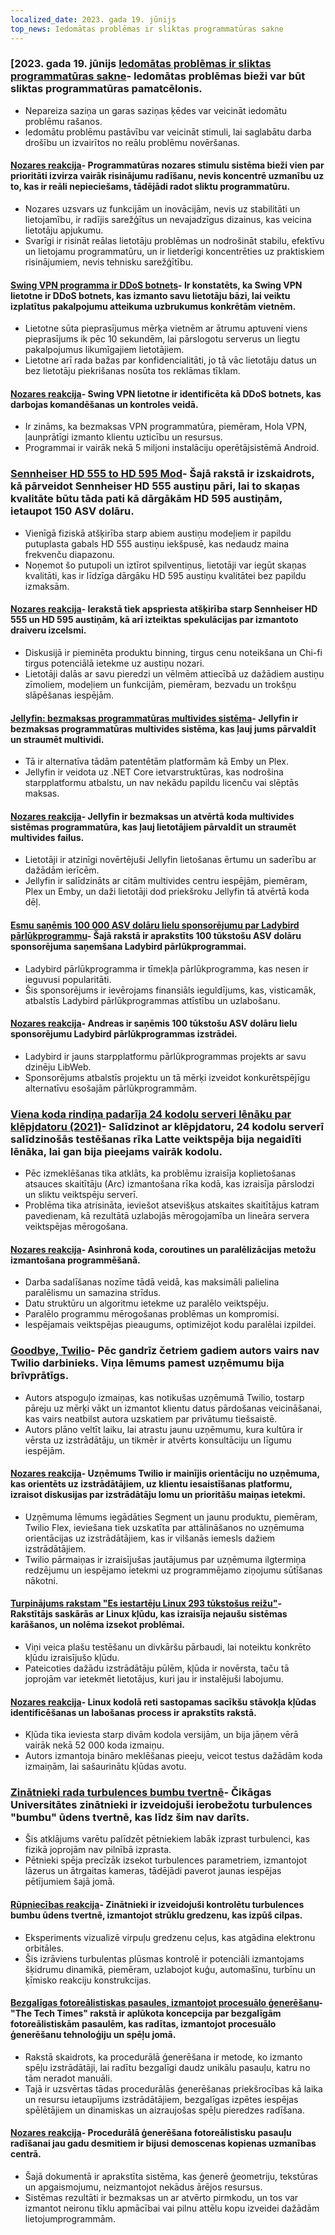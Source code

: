 ```yaml
---
localized_date: 2023. gada 19. jūnijs
top_news: Iedomātas problēmas ir sliktas programmatūras sakne
---
```




<CallToAction />

<Steps>

### [2023. gada 19. jūnijs [Iedomātas problēmas ir sliktas programmatūras sakne](https://cerebralab.com/Imaginary_Problems_Are_the_Root_of_Bad_Software)- Iedomātas problēmas bieži var būt sliktas programmatūras pamatcēlonis.

- Nepareiza saziņa un garas saziņas ķēdes var veicināt iedomātu problēmu rašanos.
- Iedomātu problēmu pastāvību var veicināt stimuli, lai saglabātu darba drošību un izvairītos no reālu problēmu novēršanas.

#### [Nozares reakcija](http://news.ycombinator.com/item?id=36380711)- Programmatūras nozares stimulu sistēma bieži vien par prioritāti izvirza vairāk risinājumu radīšanu, nevis koncentrē uzmanību uz to, kas ir reāli nepieciešams, tādējādi radot sliktu programmatūru.

- Nozares uzsvars uz funkcijām un inovācijām, nevis uz stabilitāti un lietojamību, ir radījis sarežģītus un nevajadzīgus dizainus, kas veicina lietotāju apjukumu.
- Svarīgi ir risināt reālas lietotāju problēmas un nodrošināt stabilu, efektīvu un lietojamu programmatūru, un ir lietderīgi koncentrēties uz praktiskiem risinājumiem, nevis tehnisku sarežģītību.

#### [Swing VPN programma ir DDoS botnets](https://lecromee.github.io/posts/swing_vpn_ddosing_sites/)- Ir konstatēts, ka Swing VPN lietotne ir DDoS botnets, kas izmanto savu lietotāju bāzi, lai veiktu izplatītus pakalpojumu atteikuma uzbrukumus konkrētām vietnēm.

- Lietotne sūta pieprasījumus mērķa vietnēm ar ātrumu aptuveni viens pieprasījums ik pēc 10 sekundēm, lai pārslogotu serverus un liegtu pakalpojumus likumīgajiem lietotājiem.
- Lietotne arī rada bažas par konfidencialitāti, jo tā vāc lietotāju datus un bez lietotāju piekrišanas nosūta tos reklāmas tīklam.

#### [Nozares reakcija](http://news.ycombinator.com/item?id=36382700)- Swing VPN lietotne ir identificēta kā DDoS botnets, kas darbojas komandēšanas un kontroles veidā.

- Ir zināms, ka bezmaksas VPN programmatūra, piemēram, Hola VPN, ļaunprātīgi izmanto klientu uzticību un resursus.
- Programmai ir vairāk nekā 5 miljoni instalāciju operētājsistēmā Android.

### [Sennheiser HD 555 to HD 595 Mod](http://mikebeauchamp.com/misc/sennheiser-hd-555-to-hd-595-mod/)- Šajā rakstā ir izskaidrots, kā pārveidot Sennheiser HD 555 austiņu pāri, lai to skaņas kvalitāte būtu tāda pati kā dārgākām HD 595 austiņām, ietaupot 150 ASV dolāru.

- Vienīgā fiziskā atšķirība starp abiem austiņu modeļiem ir papildu putuplasta gabals HD 555 austiņu iekšpusē, kas nedaudz maina frekvenču diapazonu.
- Noņemot šo putupoli un iztīrot spilventiņus, lietotāji var iegūt skaņas kvalitāti, kas ir līdzīga dārgāku HD 595 austiņu kvalitātei bez papildu izmaksām.

#### [Nozares reakcija](http://news.ycombinator.com/item?id=36377875)- Ierakstā tiek apspriesta atšķirība starp Sennheiser HD 555 un HD 595 austiņām, kā arī izteiktas spekulācijas par izmantoto draiveru izcelsmi.

- Diskusijā ir pieminēta produktu binning, tirgus cenu noteikšana un Chi-fi tirgus potenciālā ietekme uz austiņu nozari.
- Lietotāji dalās ar savu pieredzi un vēlmēm attiecībā uz dažādiem austiņu zīmoliem, modeļiem un funkcijām, piemēram, bezvadu un trokšņu slāpēšanas iespējām.

#### [Jellyfin: bezmaksas programmatūras multivides sistēma](https://github.com/jellyfin/jellyfin)- Jellyfin ir bezmaksas programmatūras multivides sistēma, kas ļauj jums pārvaldīt un straumēt multividi.

- Tā ir alternatīva tādām patentētām platformām kā Emby un Plex.
- Jellyfin ir veidota uz .NET Core ietvarstruktūras, kas nodrošina starpplatformu atbalstu, un nav nekādu papildu licenču vai slēptās maksas.

#### [Nozares reakcija](http://news.ycombinator.com/item?id=36378689)- Jellyfin ir bezmaksas un atvērtā koda multivides sistēmas programmatūra, kas ļauj lietotājiem pārvaldīt un straumēt multivides failus.

- Lietotāji ir atzinīgi novērtējuši Jellyfin lietošanas ērtumu un saderību ar dažādām ierīcēm.
- Jellyfin ir salīdzināts ar citām multivides centru iespējām, piemēram, Plex un Emby, un daži lietotāji dod priekšroku Jellyfin tā atvērtā koda dēļ.

#### [Esmu saņēmis 100 000 ASV dolāru lielu sponsorējumu par Ladybird pārlūkprogrammu](https://twitter.com/awesomekling/status/1670298370550779905)- Šajā rakstā ir aprakstīts 100 tūkstošu ASV dolāru sponsorējuma saņemšana Ladybird pārlūkprogrammai.

- Ladybird pārlūkprogramma ir tīmekļa pārlūkprogramma, kas nesen ir ieguvusi popularitāti.
- Šis sponsorējums ir ievērojams finansiāls ieguldījums, kas, visticamāk, atbalstīs Ladybird pārlūkprogrammas attīstību un uzlabošanu.

#### [Nozares reakcija](http://news.ycombinator.com/item?id=36377805)- Andreas ir saņēmis 100 tūkstošu ASV dolāru lielu sponsorējumu Ladybird pārlūkprogrammas izstrādei.

- Ladybird ir jauns starpplatformu pārlūkprogrammas projekts ar savu dzinēju LibWeb.
- Sponsorējums atbalstīs projektu un tā mērķi izveidot konkurētspējīgu alternatīvu esošajām pārlūkprogrammām.

### [Viena koda rindiņa padarīja 24 kodolu serveri lēnāku par klēpjdatoru (2021)](https://pkolaczk.github.io/server-slower-than-a-laptop/)- Salīdzinot ar klēpjdatoru, 24 kodolu serverī salīdzinošās testēšanas rīka Latte veiktspēja bija negaidīti lēnāka, lai gan bija pieejams vairāk kodolu.

- Pēc izmeklēšanas tika atklāts, ka problēmu izraisīja koplietošanas atsauces skaitītāju (Arc) izmantošana rīka kodā, kas izraisīja pārslodzi un sliktu veiktspēju serverī.
- Problēma tika atrisināta, ieviešot atsevišķus atskaites skaitītājus katram pavedienam, kā rezultātā uzlabojās mērogojamība un lineāra servera veiktspējas mērogošana.

#### [Nozares reakcija](http://news.ycombinator.com/item?id=36376669)- Asinhronā koda, coroutines un paralēlizācijas metožu izmantošana programmēšanā.

- Darba sadalīšanas nozīme tādā veidā, kas maksimāli palielina paralēlismu un samazina strīdus.
- Datu struktūru un algoritmu ietekme uz paralēlo veiktspēju.
- Paralēlo programmu mērogošanas problēmas un kompromisi.
- Iespējamais veiktspējas pieaugums, optimizējot kodu paralēlai izpildei.

### [Goodbye, Twilio](https://blog.miguelgrinberg.com/post/goodbye-twilio)- Pēc gandrīz četriem gadiem autors vairs nav Twilio darbinieks. Viņa lēmums pamest uzņēmumu bija brīvprātīgs.

- Autors atspoguļo izmaiņas, kas notikušas uzņēmumā Twilio, tostarp pāreju uz mērķi vākt un izmantot klientu datus pārdošanas veicināšanai, kas vairs neatbilst autora uzskatiem par privātumu tiešsaistē.
- Autors plāno veltīt laiku, lai atrastu jaunu uzņēmumu, kura kultūra ir vērsta uz izstrādātāju, un tikmēr ir atvērts konsultāciju un līgumu iespējām.

#### [Nozares reakcija](http://news.ycombinator.com/item?id=36382361)- Uzņēmums Twilio ir mainījis orientāciju no uzņēmuma, kas orientēts uz izstrādātājiem, uz klientu iesaistīšanas platformu, izraisot diskusijas par izstrādātāju lomu un prioritāšu maiņas ietekmi.

- Uzņēmuma lēmums iegādāties Segment un jaunu produktu, piemēram, Twilio Flex, ieviešana tiek uzskatīta par attālināšanos no uzņēmuma orientācijas uz izstrādātājiem, kas ir vilšanās iemesls dažiem izstrādātājiem.
- Twilio pārmaiņas ir izraisījušas jautājumus par uzņēmuma ilgtermiņa redzējumu un iespējamo ietekmi uz programmējamo ziņojumu sūtīšanas nākotni.

#### [Turpinājums rakstam "Es iestartēju Linux 293 tūkstošus reižu"](https://rwmj.wordpress.com/2023/06/18/follow-up-to-i-booted-linux-292612-times/)- Rakstītājs saskārās ar Linux kļūdu, kas izraisīja nejaušu sistēmas karāšanos, un nolēma izsekot problēmai.

- Viņi veica plašu testēšanu un divkāršu pārbaudi, lai noteiktu konkrēto kļūdu izraisījušo kļūdu.
- Pateicoties dažādu izstrādātāju pūlēm, kļūda ir novērsta, taču tā joprojām var ietekmēt lietotājus, kuri jau ir instalējuši labojumu.

#### [Nozares reakcija](http://news.ycombinator.com/item?id=36379615)- Linux kodolā reti sastopamas sacīkšu stāvokļa kļūdas identificēšanas un labošanas process ir aprakstīts rakstā.

- Kļūda tika ieviesta starp divām kodola versijām, un bija jāņem vērā vairāk nekā 52 000 koda izmaiņu.
- Autors izmantoja bināro meklēšanas pieeju, veicot testus dažādām koda izmaiņām, lai sašaurinātu kļūdas avotu.

### [Zinātnieki rada turbulences bumbu tvertnē](https://news.uchicago.edu/story/tempest-teacup-uchicago-physicists-make-breakthrough-creating-turbulence)- Čikāgas Universitātes zinātnieki ir izveidojuši ierobežotu turbulences "bumbu" ūdens tvertnē, kas līdz šim nav darīts.

- Šis atklājums varētu palīdzēt pētniekiem labāk izprast turbulenci, kas fizikā joprojām nav pilnībā izprasta.
- Pētnieki spēja precīzāk izsekot turbulences parametriem, izmantojot lāzerus un ātrgaitas kameras, tādējādi paverot jaunas iespējas pētījumiem šajā jomā.

#### [Rūpniecības reakcija](http://news.ycombinator.com/item?id=36376875)- Zinātnieki ir izveidojuši kontrolētu turbulences bumbu ūdens tvertnē, izmantojot strūklu gredzenu, kas izpūš cilpas.

- Eksperiments vizualizē virpuļu gredzenu ceļus, kas atgādina elektronu orbitāles.
- Šis izrāviens turbulentas plūsmas kontrolē ir potenciāli izmantojams šķidrumu dinamikā, piemēram, uzlabojot kuģu, automašīnu, turbīnu un ķīmisko reakciju konstrukcijas.

#### [Bezgalīgas fotoreālistiskas pasaules, izmantojot procesuālo ģenerēšanu](https://arxiv.org/abs/2306.09310)- "The Tech Times" rakstā ir aplūkota koncepcija par bezgalīgām fotoreālistiskām pasaulēm, kas radītas, izmantojot procesuālo ģenerēšanu tehnoloģiju un spēļu jomā.

- Rakstā skaidrots, ka procedurālā ģenerēšana ir metode, ko izmanto spēļu izstrādātāji, lai radītu bezgalīgi daudz unikālu pasauļu, katru no tām neradot manuāli.
- Tajā ir uzsvērtas tādas procedurālās ģenerēšanas priekšrocības kā laika un resursu ietaupījums izstrādātājiem, bezgalīgas izpētes iespējas spēlētājiem un dinamiskas un aizraujošas spēļu pieredzes radīšana.

#### [Nozares reakcija](http://news.ycombinator.com/item?id=36376071)- Procedurālā ģenerēšana fotoreālistisku pasauļu radīšanai jau gadu desmitiem ir bijusi demoscenas kopienas uzmanības centrā.

- Šajā dokumentā ir aprakstīta sistēma, kas ģenerē ģeometriju, tekstūras un apgaismojumu, neizmantojot nekādus ārējos resursus.
- Sistēmas rezultāti ir bezmaksas un ar atvērto pirmkodu, un tos var izmantot neironu tīklu apmācībai vai pilnu attēlu kopu izveidei dažādām lietojumprogrammām.

</Steps>
